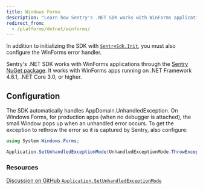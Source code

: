```yaml
---
title: Windows Forms
description: "Learn how Sentry's .NET SDK works with WinForms applications."
redirect_from:
  - /platforms/dotnet/winforms/
---
```


In addition to initializing the SDK with [`SentrySdk.Init`](/platforms/dotnet/), you must also configure the WinForms error handler.

Sentry's .NET SDK works with WinForms applications through the [Sentry NuGet package](https://www.nuget.org/packages/Sentry). It works with WinForms apps running on .NET Framework 4.6.1, .NET Core 3.0, or higher.

## Configuration

The SDK automatically handles AppDomain.UnhandledException. On Windows Forms, for production apps (when no debugger is attached), the small Window pops up when an unhandled error occurs. To get the exception to rethrow the error so it is captured by Sentry, also configure:

```csharp
using System.Windows.Forms;

Application.SetUnhandledExceptionMode(UnhandledExceptionMode.ThrowException);
```

### Resources

[Discussion on GitHub `Application.SetUnhandledExceptionMode`](https://github.com/getsentry/sentry-dotnet/issues/176)
